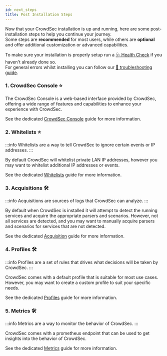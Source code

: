 ```yaml
---
id: next_steps
title: Post Installation Steps
---
```


Now that your CrowdSec installation is up and running, here are some post-installation steps to help you continue your journey.  
Some steps are **recommended** <span class="sideBarItemRecommended"><a href=""></a></span> for most users, while others are **optional** <span class="sideBarItemRecommended"><a href=""></a></span> and offer additional customization or advanced capabilities.  

To make sure your installation is properly setup run a [🩺 Health Check](/getting_started/health_check) if you haven't already done so.  
For general errors whilst installing you can follow our [🚨 troubleshooting guide](/getting_started/post_installation/troubleshoot.mdx).

### 1. CrowdSec Console ⭐

The CrowdSec Console is a web-based interface provided by CrowdSec, offering a wide range of features and capabilities to enhance your experience with CrowdSec.

See the dedicated [CrowdSec Console](/getting_started/post_installation/console.mdx) guide for more information.


### 2. Whitelists ⭐

:::info
Whitelists are a way to tell CrowdSec to ignore certain events or IP addresses.
:::

By default CrowdSec will whitelist private LAN IP addresses, however you may want to whitelist additional IP addresses or events.

See the dedicated [Whitelists](/getting_started/post_installation/whitelists.mdx) guide for more information.

### 3. Acquisitions 🛠️

:::info
Acquisitions are sources of logs that CrowdSec can analyze.
:::

By default when CrowdSec is installed it will attempt to detect the running services and acquire the appropriate parsers and scenarios. However, not all services are detected, and you may want to manually acquire parsers and scenarios for services that are not detected.

See the dedicated [Acquisition](/getting_started/post_installation/acquisition.mdx) guide for more information.

### 4. Profiles 🛠️

:::info
Profiles are a set of rules that drives what decisions will be taken by CrowdSec.
:::

CrowdSec comes with a default profile that is suitable for most use cases. However, you may want to create a custom profile to suit your specific needs.

See the dedicated [Profiles](/getting_started/post_installation/profiles.mdx) guide for more information.

### 5. Metrics 🛠️

:::info
Metrics are a way to monitor the behavior of CrowdSec.
:::

CrowdSec comes with a prometheus endpoint that can be used to get insights into the behavior of CrowdSec.

See the dedicated [Metrics](/getting_started/post_installation/metrics.mdx) guide for more information.
